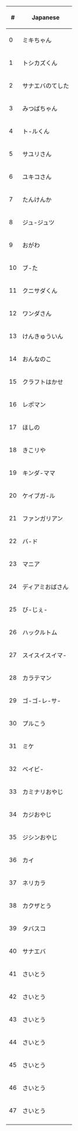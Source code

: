 {|
|-
!#
!Japanese
|-
|0
|ミキちゃん
|-
|1
|トシカズくん
|-
|2
|サナエバのてした
|-
|3
|みつばちゃん
|-
|4
|ト-ルくん
|-
|5
|サユリさん
|-
|6
|ユキコさん
|-
|7
|たんけんか
|-
|8
|ジュ-ジュツ
|-
|9
|おがわ
|-
|10
|ブ-た
|-
|11
|クニサダくん
|-
|12
|ワンダさん
|-
|13
|けんきゅういん
|-
|14
|おんなのこ
|-
|15
|クラフトはかせ
|-
|16
|レポマン
|-
|17
|ほしの
|-
|18
|きこリや
|-
|19
|キンダ-ママ
|-
|20
|ケイブガ-ル
|-
|21
|ファンガリアン
|-
|22
|バ-ド
|-
|23
|マニア
|-
|24
|ディアミおばさん
|-
|25
|び-じぇ-
|-
|26
|ハックルトム
|-
|27
|スイスイスイマ-
|-
|28
|カラテマン
|-
|29
|ゴ-ゴ-レ-サ-
|-
|30
|プルこう
|-
|31
|ミケ
|-
|32
|ベイビ-
|-
|33
|カミナリおやじ
|-
|34
|カジおやじ
|-
|35
|ジシンおやじ
|-
|36
|カイ
|-
|37
|ネリカラ
|-
|38
|カクザとう
|-
|39
|タバスコ
|-
|40
|サナエバ
|-
|41
|さいとう
|-
|42
|さいとう
|-
|43
|さいとう
|-
|44
|さいとう
|-
|45
|さいとう
|-
|46
|さいとう
|-
|47
|さいとう
|-
|}